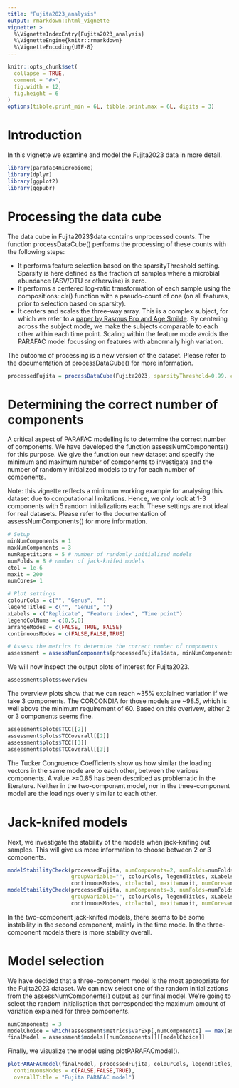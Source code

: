 ```yaml
---
title: "Fujita2023_analysis"
output: rmarkdown::html_vignette
vignette: >
  %\VignetteIndexEntry{Fujita2023_analysis}
  %\VignetteEngine{knitr::rmarkdown}
  %\VignetteEncoding{UTF-8}
---
```


```r
knitr::opts_chunk$set(
  collapse = TRUE,
  comment = "#>",
  fig.width = 12,
  fig.height = 6
)
options(tibble.print_min = 6L, tibble.print.max = 6L, digits = 3)
```

# Introduction
In this vignette we examine and model the Fujita2023 data in more detail.

```r
library(parafac4microbiome)
library(dplyr)
library(ggplot2)
library(ggpubr)
```

# Processing the data cube
The data cube in Fujita2023$data contains unprocessed counts. The function processDataCube() performs the processing of these counts with the following steps:

*   It performs feature selection based on the sparsityThreshold setting. Sparsity is here defined as the fraction of samples where a microbial abundance (ASV/OTU or otherwise) is zero.
*   It performs a centered log-ratio transformation of each sample using the compositions::clr() function with a pseudo-count of one (on all features, prior to selection based on sparsity).
*   It centers and scales the three-way array. This is a complex subject, for which we refer to a [paper by Rasmus Bro and Age Smilde](https://doi.org/10.1002/cem.773). By centering across the subject mode, we make the subjects comparable to each other within each time point. Scaling within the feature mode avoids the PARAFAC model focussing on features with abnormally high variation.

The outcome of processing is a new version of the dataset. Please refer to the documentation of processDataCube() for more information.

```r
processedFujita = processDataCube(Fujita2023, sparsityThreshold=0.99, centerMode=1, scaleMode=2)
```

# Determining the correct number of components
A critical aspect of PARAFAC modelling is to determine the correct number of components. We have developed the function assessNumComponents() for this purpose. We give the function our new dataset and specify the minimum and maximum number of components to investigate and the number of randomly initialized models to try for each number of components.

Note: this vignette reflects a minimum working example for analysing this dataset due to computational limitations. Hence, we only look at 1-3 components with 5 random initializations each. These settings are not ideal for real datasets. Please refer to the documentation of assessNumComponents() for more information.

```r
# Setup
minNumComponents = 1
maxNumComponents = 3
numRepetitions = 5 # number of randomly initialized models
numFolds = 8 # number of jack-knifed models
ctol = 1e-6
maxit = 200
numCores= 1

# Plot settings
colourCols = c("", "Genus", "")
legendTitles = c("", "Genus", "")
xLabels = c("Replicate", "Feature index", "Time point")
legendColNums = c(0,5,0)
arrangeModes = c(FALSE, TRUE, FALSE)
continuousModes = c(FALSE,FALSE,TRUE)

# Assess the metrics to determine the correct number of components
assessment = assessNumComponents(processedFujita$data, minNumComponents, maxNumComponents, numRepetitions, ctol=ctol, maxit=maxit, numCores=numCores)
```

We will now inspect the output plots of interest for Fujita2023.

```r
assessment$plots$overview
```
The overview plots show that we can reach ~35% explained variation if we take 3 components. The CORCONDIA for those models are ~98.5, which is well above the minimum requirement of 60. Based on this overivew, either 2 or 3 components seems fine.

```r
assessment$plots$TCC[[2]]
assessment$plots$TCCoverall[[2]]
assessment$plots$TCC[[3]]
assessment$plots$TCCoverall[[3]]
```

The Tucker Congruence Coefficients show us how similar the loading vectors in the same mode are to each other, between the various components. A value >=0.85 has been described as problematic in the literature. Neither in the two-component model, nor in the three-component model are the loadings overly similar to each other.

# Jack-knifed models
Next, we investigate the stability of the models when jack-knifing out samples. This will give us more information to choose between 2 or 3 components.

```r
modelStabilityCheck(processedFujita, numComponents=2, numFolds=numFolds, considerGroups=FALSE,
                    groupVariable="", colourCols, legendTitles, xLabels, legendColNums, arrangeModes,
                    continuousModes, ctol=ctol, maxit=maxit, numCores=numCores)$plot
modelStabilityCheck(processedFujita, numComponents=3, numFolds=numFolds, considerGroups=FALSE,
                    groupVariable="", colourCols, legendTitles, xLabels, legendColNums, arrangeModes,
                    continuousModes, ctol=ctol, maxit=maxit, numCores=numCores)$plot
```
In the two-component jack-knifed models, there seems to be some instability in the second component, mainly in the time mode. In the three-component models there is more stability overall.

# Model selection
We have decided that a three-component model is the most appropriate for the Fujita2023 dataset. We can now select one of the random initializations from the assessNumComponents() output as our final model. We're going to select the random initialisation that corresponded the maximum amount of variation explained for three components.
```r
numComponents = 3
modelChoice = which(assessment$metrics$varExp[,numComponents] == max(assessment$metrics$varExp[,numComponents]))
finalModel = assessment$models[[numComponents]][[modelChoice]]
```

Finally, we visualize the model using plotPARAFACmodel().

```r
plotPARAFACmodel(finalModel, processedFujita, colourCols, legendTitles, xLabels, legendColNums, arrangeModes,
  continuousModes = c(FALSE,FALSE,TRUE),
  overallTitle = "Fujita PARAFAC model")
```
